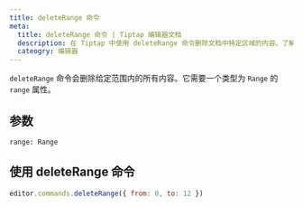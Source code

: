 ```yaml
---
title: deleteRange 命令
meta:
  title: deleteRange 命令 | Tiptap 编辑器文档
  description: 在 Tiptap 中使用 deleteRange 命令删除文档中特定区域的内容。了解更多内容请查阅我们的文档！
  cateogry: 编辑器
---
```


`deleteRange` 命令会删除给定范围内的所有内容。它需要一个类型为 `Range` 的 `range` 属性。

## 参数

`range: Range`

## 使用 deleteRange 命令

```js
editor.commands.deleteRange({ from: 0, to: 12 })
```